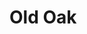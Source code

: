 
# Old Oak
<ProjectDetails
  floatRight
  region="Reach"
  house="House Oakheart"
  type="Castle"
  status="Completed"
  warp="/warp oldoak"
  projectLead="Tsarkaiser84, MrHambone"
  dateStarted="2014-06-29T07:00:00+00:00"
  dateCompleted="2014-06-29T07:00:00+00:00"
/>

